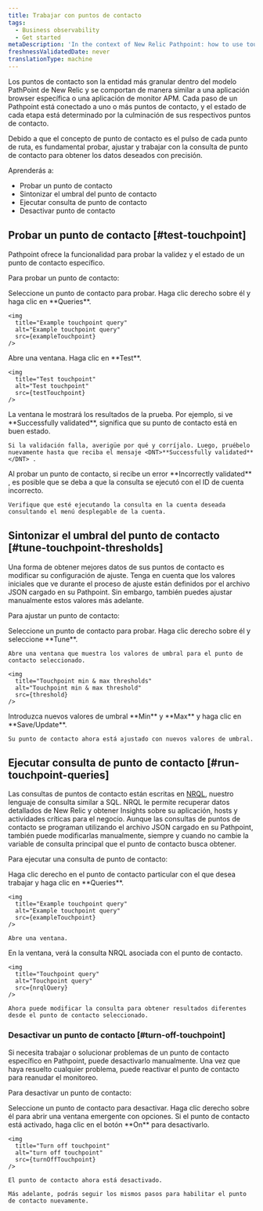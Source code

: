 ```yaml
---
title: Trabajar con puntos de contacto
tags:
  - Business observability
  - Get started
metaDescription: 'In the context of New Relic Pathpoint: how to use touchpoints. Learn how to test and tune touchpoints to fit your business journey''s need.'
freshnessValidatedDate: never
translationType: machine
---
```


 




Los puntos de contacto son la entidad más granular dentro del modelo PathPoint de New Relic y se comportan de manera similar a una aplicación browser específica o una aplicación de monitor APM. Cada paso de un Pathpoint está conectado a uno o más puntos de contacto, y el estado de cada etapa está determinado por la culminación de sus respectivos puntos de contacto.

Debido a que el concepto de punto de contacto es el pulso de cada punto de ruta, es fundamental probar, ajustar y trabajar con la consulta de punto de contacto para obtener los datos deseados con precisión.

Aprenderás a:

* Probar un punto de contacto
* Sintonizar el umbral del punto de contacto
* Ejecutar consulta de punto de contacto
* Desactivar punto de contacto

## Probar un punto de contacto [#test-touchpoint]

Pathpoint ofrece la funcionalidad para probar la validez y el estado de un punto de contacto específico.

Para probar un punto de contacto:

<Steps>
  <Step>
    Seleccione un punto de contacto para probar. Haga clic derecho sobre él y haga clic en <DNT>**Queries**</DNT>.

    <img
      title="Example touchpoint query"
      alt="Example touchpoint query"
      src={exampleTouchpoint}
    />
  </Step>

  <Step>
    Abre una ventana. Haga clic en <DNT>**Test**</DNT>.

    <img
      title="Test touchpoint"
      alt="Test touchpoint"
      src={testTouchpoint}
    />
  </Step>

  <Step>
    La ventana le mostrará los resultados de la prueba. Por ejemplo, si ve <DNT>**Successfully validated**</DNT>, significa que su punto de contacto está en buen estado.

    Si la validación falla, averigüe por qué y corríjalo. Luego, pruébelo nuevamente hasta que reciba el mensaje <DNT>**Successfully validated**</DNT> .
  </Step>

  <Callout variant="important">
    Al probar un punto de contacto, si recibe un error <DNT>**Incorrectly validated**</DNT> , es posible que se deba a que la consulta se ejecutó con el ID de cuenta incorrecto.

    Verifique que esté ejecutando la consulta en la cuenta deseada consultando el menú desplegable de la cuenta.
  </Callout>
</Steps>

## Sintonizar el umbral del punto de contacto [#tune-touchpoint-thresholds]

Una forma de obtener mejores datos de sus puntos de contacto es modificar su configuración de ajuste. Tenga en cuenta que los valores iniciales que ve durante el proceso de ajuste están definidos por el archivo JSON cargado en su Pathpoint. Sin embargo, también puedes ajustar manualmente estos valores más adelante.

Para ajustar un punto de contacto:

<Steps>
  <Step>
    Seleccione un punto de contacto para probar. Haga clic derecho sobre él y seleccione <DNT>**Tune**</DNT>.

    Abre una ventana que muestra los valores de umbral para el punto de contacto seleccionado.

    <img
      title="Touchpoint min & max thresholds"
      alt="Touchpoint min & max threshold"
      src={threshold}
    />
  </Step>

  <Step>
    Introduzca nuevos valores de umbral <DNT>**Min**</DNT> y <DNT>**Max**</DNT> y haga clic en <DNT>**Save/Update**</DNT>.

    Su punto de contacto ahora está ajustado con nuevos valores de umbral.
  </Step>
</Steps>

## Ejecutar consulta de punto de contacto [#run-touchpoint-queries]

Las consultas de puntos de contacto están escritas en [NRQL](/docs/query-your-data/nrql-new-relic-query-language/get-started/introduction-nrql-new-relics-query-language), nuestro lenguaje de consulta similar a SQL. NRQL le permite recuperar datos detallados de New Relic y obtener Insights sobre su aplicación, hosts y actividades críticas para el negocio. Aunque las consultas de puntos de contacto se programan utilizando el archivo JSON cargado en su Pathpoint, también puede modificarlas manualmente, siempre y cuando no cambie la variable de consulta principal que el punto de contacto busca obtener.

Para ejecutar una consulta de punto de contacto:

<Steps>
  <Step>
    Haga clic derecho en el punto de contacto particular con el que desea trabajar y haga clic en <DNT>**Queries**</DNT>.

    <img
      title="Example touchpoint query"
      alt="Example touchpoint query"
      src={exampleTouchpoint}
    />

    Abre una ventana.
  </Step>

  <Step>
    En la ventana, verá la consulta NRQL asociada con el punto de contacto.

    <img
      title="Touchpoint query"
      alt="Touchpoint query"
      src={nrqlQuery}
    />

    Ahora puede modificar la consulta para obtener resultados diferentes desde el punto de contacto seleccionado.
  </Step>
</Steps>

### Desactivar un punto de contacto [#turn-off-touchpoint]

Si necesita trabajar o solucionar problemas de un punto de contacto específico en Pathpoint, puede desactivarlo manualmente. Una vez que haya resuelto cualquier problema, puede reactivar el punto de contacto para reanudar el monitoreo.

Para desactivar un punto de contacto:

<Steps>
  <Step>
    Seleccione un punto de contacto para desactivar. Haga clic derecho sobre él para abrir una ventana emergente con opciones.
  </Step>

  <Step>
    Si el punto de contacto está activado, haga clic en el botón <DNT>**On**</DNT> para desactivarlo.

    <img
      title="Turn off touchpoint"
      alt="turn off touchpoint"
      src={turnOffTouchpoint}
    />

    El punto de contacto ahora está desactivado.

    Más adelante, podrás seguir los mismos pasos para habilitar el punto de contacto nuevamente.
  </Step>
</Steps>